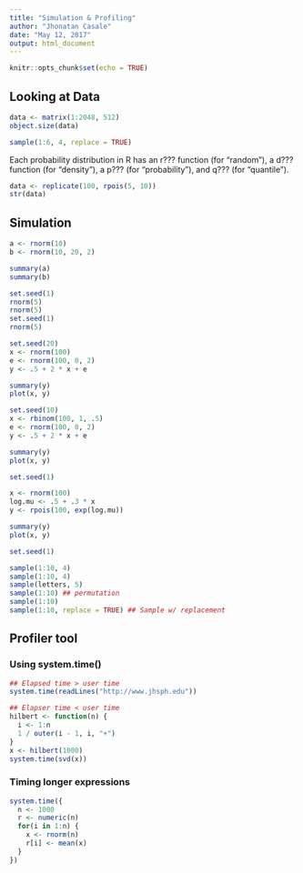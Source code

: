 ```yaml
---
title: "Simulation & Profiling"
author: "Jhonatan Casale"
date: "May 12, 2017"
output: html_document
---
```


```r
knitr::opts_chunk$set(echo = TRUE)
```

## Looking at Data

```r
data <- matrix(1:2048, 512)
object.size(data)
```

```r
sample(1:6, 4, replace = TRUE)
```

Each probability distribution in R has an r??? function (for "random"), a
d??? function (for "density"), a p??? (for "probability"), and q??? (for "quantile").

```r
data <- replicate(100, rpois(5, 10))
str(data)
```

## Simulation

```r
a <- rnorm(10)
b <- rnorm(10, 20, 2)

summary(a)
summary(b)
```

```r
set.seed(1)
rnorm(5)
rnorm(5)
set.seed(1)
rnorm(5)
```


```r
set.seed(20)
x <- rnorm(100)
e <- rnorm(100, 0, 2)
y <- .5 + 2 * x + e

summary(y)
plot(x, y)
```



```r
set.seed(10)
x <- rbinom(100, 1, .5)
e <- rnorm(100, 0, 2)
y <- .5 + 2 * x + e

summary(y)
plot(x, y)
```



```r
set.seed(1)

x <- rnorm(100)
log.mu <- .5 + .3 * x
y <- rpois(100, exp(log.mu))

summary(y)
plot(x, y)
```


```r
set.seed(1)

sample(1:10, 4)
sample(1:10, 4)
sample(letters, 5)
sample(1:10) ## permutation
sample(1:10)
sample(1:10, replace = TRUE) ## Sample w/ replacement
```


## Profiler tool
### Using system.time()

```r
## Elapsed time > user time
system.time(readLines("http://www.jhsph.edu"))

## Elapser time < user time
hilbert <- function(n) {
  i <- 1:n
  1 / outer(i - 1, i, "+")
}
x <- hilbert(1000)
system.time(svd(x))
```

### Timing longer expressions
```r
system.time({
  n <- 1000
  r <- numeric(n)
  for(i in 1:n) {
    x <- rnorm(n)
    r[i] <- mean(x)
  }
})
```

